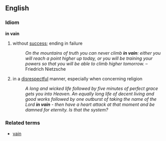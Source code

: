 == English ==
===Idiom===
'''in vain'''
#without [[success]]; ending in failure
#:''On the mountains of truth you can never climb '''in vain''': either you will reach a point higher up today, or you will be training your powers so that you will be able to climb higher tomorrow.'' &ndash;Friedrich Nietzsche
#in a [[disrespectful]] manner, especially when concerning religion
#:''A long and wicked life followed by five minutes of perfect grace gets you into Heaven. An equally long life of decent living and good works followed by one outburst of taking the name of the Lord '''in vain''' - then have a heart attack at that moment and be damned for eternity. Is that the system?''

===Related terms===
*[[vain]]
